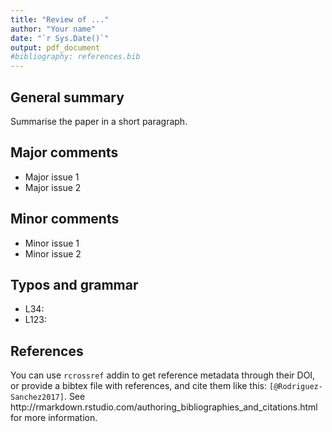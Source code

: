 ```yaml
---
title: "Review of ..."
author: "Your name"
date: "`r Sys.Date()`"
output: pdf_document
#bibliography: references.bib
---
```



## General summary

Summarise the paper in a short paragraph.


## Major comments

- Major issue 1
- Major issue 2


## Minor comments

- Minor issue 1
- Minor issue 2


## Typos and grammar

- L34:
- L123: 



## References

You can use `rcrossref` addin to get reference metadata through their DOI, or provide a bibtex file with references, and cite them like this: `[@Rodriguez-Sanchez2017]`. See http://rmarkdown.rstudio.com/authoring_bibliographies_and_citations.html for more information. 






